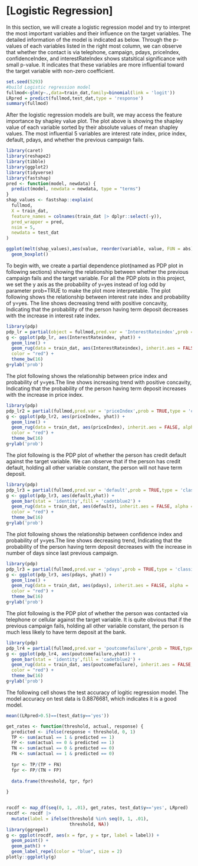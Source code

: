 # [Logistic Regression]

In this section, we will create a logistic regression model and try to interpret the most important variables and their influence on the target variables. The detailed information of the model is indicated as below. Through the p-values of each variables listed in the right most column, we can observe that whether the contact is via telephone, campaign, pdays, priceIndex, confidenceIndex, and interestRateIndex shows statsitical significance with small p-value. It indicates that these variables are more influential toward the target variable with non-zero coefficient.

```r
set.seed(5293)
#build Logistic regression model
fullmod<-glm(y~.,data=train_dat,family=binomial(link = 'logit'))
LRpred = predict(fullmod,test_dat,type = 'response')
summary(fullmod)
```
After the logistic regression models are built, we may access the feature importance by shapley value plot. The plot above is showing the shapley value of each variable sorted by their absolute values of mean shapley values. The most influential 5 variables are interest rate index, price index, default, pdays, and whether the previous campaign fails.
```r
library(caret)
library(reshape2)
library(tibble)
library(ggplot2)
library(tidyverse)
library(fastshap)
pred <- function(model, newdata) {
  predict(model, newdata = newdata, type = "terms")
}
shap_values <- fastshap::explain(
  fullmod, 
  X = train_dat,           
  feature_names = colnames(train_dat |> dplyr::select(-y)),
  pred_wrapper = pred, 
  nsim = 5,
  newdata = test_dat
)

ggplot(melt(shap_values),aes(value, reorder(variable, value, FUN = abs)))+
  geom_boxplot()
```

To begin with, we create a partial dependence plot(named as PDP plot in following sections) showing the relationship between whether the previous campaign fails and the target variable. For all the PDP plots in this project, we set the y axis as the probability of y=yes instead of log odd by parameter prob=TRUE to make the plot more interpretable. The plot following shows the relationship between interest rate index and probability of y=yes. The line shows decreasing trend with positive concavity, Indicating that the probability of the person having term deposit decreases with the increase in interest rate index.
```r
library(pdp)
pdp_lr = partial(object = fullmod,pred.var = 'InterestRateindex',prob = TRUE,type = 'classification')
g <- ggplot(pdp_lr, aes(InterestRateindex, yhat)) +
  geom_line() +
  geom_rug(data = train_dat, aes(InterestRateindex), inherit.aes = FALSE, alpha = .5,
  color = "red") +
  theme_bw(16)
g+ylab('prob')
```

The plot following shows the relationship between price index and probability of y=yes.The line shows increasing trend with positive concavity, Indicating that the probability of the person having term deposit increases with the increase in price index.
```r
library(pdp)
pdp_lr2 = partial(fullmod,pred.var = 'priceIndex',prob = TRUE,type = 'classification')
g <- ggplot(pdp_lr2, aes(priceIndex, yhat)) +
  geom_line() +
  geom_rug(data = train_dat, aes(priceIndex), inherit.aes = FALSE, alpha = .5,
  color = "red") +
  theme_bw(16)
g+ylab('prob')
```

The plot following is the PDP plot of whether the person has credit default against the target variable. We can observe  that if the person has credit default, holding all other variable constant, the person will not have term deposit.
```r
library(pdp)
pdp_lr3 = partial(fullmod,pred.var = 'default',prob = TRUE,type = 'classification')
g <- ggplot(pdp_lr3, aes(default,yhat)) +
  geom_bar(stat = 'identity',fill = 'cadetblue2') +
  geom_rug(data = train_dat, aes(default), inherit.aes = FALSE, alpha = .5,
  color = "red") +
  theme_bw(16)
g+ylab('prob')
```

The plot following shows the relationship between confidence index and probability of y=yes.The line shows decreasing trend, Indicating that the probability of the person having term deposit decreases with the increase in number of days since last previous campaign.
```r
library(pdp)
pdp_lr3 = partial(fullmod,pred.var = 'pdays',prob = TRUE,type = 'classification')
g <- ggplot(pdp_lr3, aes(pdays, yhat)) +
  geom_line() +
  geom_rug(data = train_dat, aes(pdays), inherit.aes = FALSE, alpha = .5,
  color = "red") +
  theme_bw(16)
g+ylab('prob')
```

The plot following is the PDP plot of whether the person was contacted via telephone or cellular against the target variable. It is quite obvious that if the previous campaign fails, holding all other variable constant, the person is much less likely to have term deposit at the bank.

```r
library(pdp)
pdp_lr4 = partial(fullmod,pred.var = 'poutcomefailure',prob = TRUE,type = 'classification')
g <- ggplot(pdp_lr4, aes(poutcomefailure,yhat)) +
  geom_bar(stat = 'identity',fill = 'cadetblue2') +
  geom_rug(data = train_dat, aes(poutcomefailure), inherit.aes = FALSE, alpha = .5,
  color = "red") +
  theme_bw(16)
g+ylab('prob')
```



The following cell shows the test accuracy of logitic regression model. The model accuracy on test data is 0.8876681, which indicates it is a good model.
```r
mean((LRpred>0.5)==(test_dat$y=='yes'))
```

```r
get_rates <- function(threshold, actual, response) {
  predicted <- ifelse(response < threshold, 0, 1)
  TP <- sum(actual == 1 & predicted == 1)
  FP <- sum(actual == 0 & predicted == 1)
  TN <- sum(actual == 0 & predicted == 0)
  FN <- sum(actual == 1 & predicted == 0)
  
  tpr <- TP/(TP + FN)
  fpr <- FP/(TN + FP)  
  
  data.frame(threshold, tpr, fpr)
  
}


rocdf <- map_df(seq(0, 1, .01), get_rates, test_dat$y=='yes', LRpred)
rocdf <- rocdf |> 
  mutate(label = ifelse(threshold %in% seq(0, 1, .01),
                        threshold, NA))
library(ggrepel)
g <- ggplot(rocdf, aes(x = fpr, y = tpr, label = label)) +
  geom_point() +
  geom_path() +
  geom_label_repel(color = "blue", size = 2)
plotly::ggplotly(g)
```




